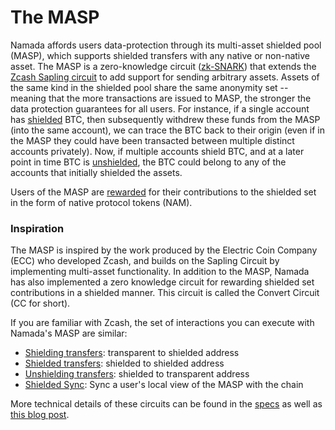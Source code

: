 # The MASP

Namada affords users data-protection through its multi-asset shielded pool (MASP), which supports shielded transfers with any native or non-native asset.
The MASP is a zero-knowledge circuit ([zk-SNARK](https://en.wikipedia.org/wiki/Non-interactive_zero-knowledge_proof)) that 
extends the [Zcash Sapling circuit](https://raw.githubusercontent.com/zcash/zips/master/protocol/sapling.pdf) to add support for sending arbitrary 
assets. Assets of the same kind in the shielded pool share the same anonymity set -- meaning that the more transactions are issued to MASP, the stronger the
data protection guarantees for all users. For instance, if a single account has [shielded](./shielded-accounts/shielding.mdx) BTC, then subsequently withdrew
these funds from the MASP (into the same account), we can trace the BTC back to their origin (even if in the MASP they could have been transacted between
multiple distinct accounts privately). Now, if multiple accounts shield BTC, and at a later point in time BTC is [unshielded](./shielded-accounts/unshielding.mdx),
the BTC could belong to any of the accounts that initially shielded the assets.

Users of the MASP are [rewarded](./shielded-accounts/shielded-rewards.mdx) for their contributions to the shielded set in the form of native protocol tokens (NAM).

### Inspiration

The MASP is inspired by the work produced by the Electric Coin Company (ECC) who developed Zcash, and builds on the Sapling Circuit by implementing multi-asset functionality. 
In addition to the MASP, Namada has also implemented a zero knowledge circuit for rewarding shielded set contributions in a shielded manner. 
This circuit is called the Convert Circuit (CC for short).

If you are familiar with Zcash, the set of interactions you can execute with Namada's MASP are similar:
- [Shielding transfers](./shielded-accounts/shielding.mdx): transparent to shielded address
- [Shielded transfers](./shielded-accounts/shielded-transfers.mdx): shielded to shielded address
- [Unshielding transfers](./shielded-accounts/unshielding.mdx): shielded to transparent address
- [Shielded Sync](./shielded-accounts/shielded-sync.mdx): Sync a user's local view of the MASP with the chain

More technical details of these circuits can be found in the [specs](https://specs.namada.net/modules/masp) as well as [this blog post](https://namada.net/blog/understanding-the-masp-and-cc-circuits).

